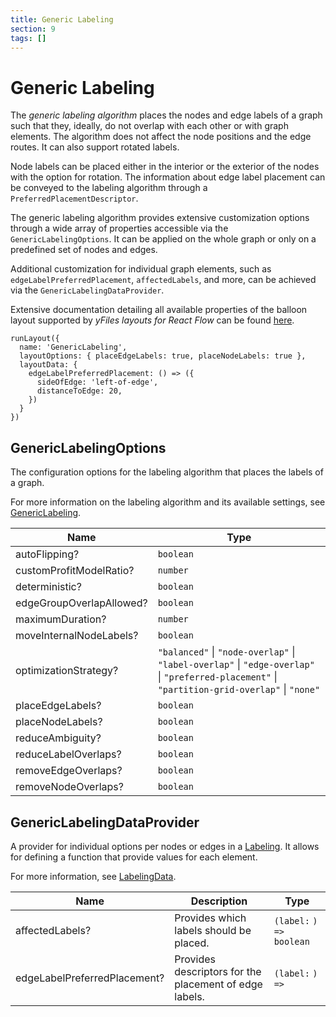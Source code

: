 ```yaml
---
title: Generic Labeling
section: 9
tags: []
---
```



#  Generic Labeling

The *generic labeling algorithm* places the nodes and edge labels of a graph such that they,
ideally, do not overlap with each other or with graph elements. The algorithm does not affect the node
positions and the edge routes. It can also support rotated labels.

Node labels can be placed either in the interior or the exterior of the nodes with the option for rotation.
The information about edge label placement can be conveyed to the labeling algorithm through a
`PreferredPlacementDescriptor`.

The generic labeling algorithm provides extensive customization options through a wide array of properties accessible
via the `GenericLabelingOptions`. It can be applied on the whole graph or only on a predefined set of nodes and edges.

Additional customization for individual graph elements, such as `edgeLabelPreferredPlacement`, `affectedLabels`, and more, can be achieved via
the `GenericLabelingDataProvider`.

Extensive documentation detailing all available properties of the balloon layout supported by *yFiles layouts for React Flow* can be
found [here](https://docs.yworks.com/yfileshtml/#/api/LabelingLayout).

```tsx
runLayout({
  name: 'GenericLabeling',
  layoutOptions: { placeEdgeLabels: true, placeNodeLabels: true },
  layoutData: {
    edgeLabelPreferredPlacement: () => ({
      sideOfEdge: 'left-of-edge',
      distanceToEdge: 20,
    })
  }
})
```

## GenericLabelingOptions

The configuration options for the labeling algorithm that places the labels of a graph. <p> For more information on the labeling algorithm and its available settings, see [GenericLabeling](https://docs.yworks.com/yfileshtml/#/api/GenericLabeling). </p>


| Name | Type |
|---|---|
| <div id="autoflipping">autoFlipping?</div> |`boolean` |
| <div id="customprofitmodelratio">customProfitModelRatio?</div> |`number` |
| <div id="deterministic">deterministic?</div> |`boolean` |
| <div id="edgegroupoverlapallowed">edgeGroupOverlapAllowed?</div> |`boolean` |
| <div id="maximumduration">maximumDuration?</div> |`number` |
| <div id="moveinternalnodelabels">moveInternalNodeLabels?</div> |`boolean` |
| <div id="optimizationstrategy">optimizationStrategy?</div> |`"balanced"`  &#124; `"node-overlap"`  &#124; `"label-overlap"`  &#124; `"edge-overlap"`  &#124; `"preferred-placement"` &#124; `"partition-grid-overlap"`  &#124; `"none"` |
| <div id="placeedgelabels">placeEdgeLabels?</div> |`boolean` |
| <div id="placenodelabels">placeNodeLabels?</div> |`boolean` |
| <div id="reduceambiguity">reduceAmbiguity?</div> |`boolean` |
| <div id="reducelabeloverlaps">reduceLabelOverlaps?</div> |`boolean` |
| <div id="removeedgeoverlaps">removeEdgeOverlaps?</div> |`boolean` |
| <div id="removenodeoverlaps">removeNodeOverlaps?</div> |`boolean` |

## GenericLabelingDataProvider

A provider for individual options per nodes or edges in a [Labeling](https://docs.yworks.com/yfileshtml/#/api/GenericLabeling). It allows for defining a function that provide values for each element.

For more information, see [LabelingData](https://docs.yworks.com/yfileshtml/#/api/LabelingData).

| Name | Description | Type |
|---|---|---|
| <div id="affectedlabels">affectedLabels?</div> |  Provides which labels should be placed. | `(label:` <TypeLink type="LabelData"/>`) => boolean` |
| <div id="edgelabelpreferredplacement">edgeLabelPreferredPlacement?</div> |  Provides descriptors for the placement of edge labels. | `(label:` <TypeLink type="LabelData"/>`) =>` <TypeLink type="PreferredPlacementDescriptor"/> |

